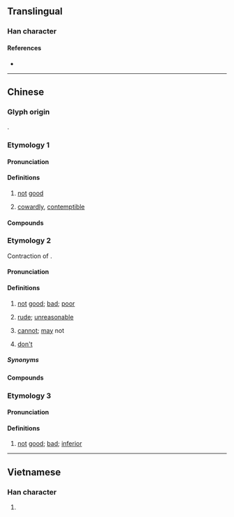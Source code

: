 {{character info}}
==Translingual==

===Han character===
{{Han char|rn=39|rad=子|as=07|sn=10|four=10447|canj=MFVND|ids=⿱不好}}

====References====
* {{Han ref|kx=0280.010|dkj=06989|dj=0548.210|hdz=80018.100|uh=5B6C|ud=23404|bh=D165|bd=53605}}

----

==Chinese==
{{zh-forms}}

===Glyph origin===
{{Han etym}}
{{Han compound|不|好|t1=no, not|t2=good, well|ls=ic}}.

===Etymology 1===
{{rfe|zh|contraction of something with 好?}}

====Pronunciation====
{{zh-pron
|m=nāo
|c=naau1,naau6,bou2
|mn-t=nao1
|cat=a
}}

====Definitions====
{{zh-hanzi}}

# {{lb|zh|regional|informal}} [[not]] [[good]]
# {{lb|zh|regional|informal}} [[cowardly]], [[contemptible]]

====Compounds====
{{zh-der|孬種}}

===Etymology 2===
Contraction of {{zh-l|唔好}}.

====Pronunciation====
{{zh-pron
|mn-t=mo2
|cat=a,v
}}

====Definitions====
{{zh-hanzi}}

# {{lb|zh|Teochew|Zhao'an|_|Hokkien}} [[not]] [[good]]; [[bad]]; [[poor]]
#: {{zh-x|好 抑是 孬|good or not|MN-T|tr=ho2 a1 si6 '''mo2'''}}
#: {{zh-x|孬人|'''bad''' person|MN-T|tr=mo2 nang5}}
#: {{zh-x|孬食 死|very hard to stomach|MN-T|tr={{rftranslit|zhx-teo}}}}
# {{lb|zh|Teochew}} [[rude]]; [[unreasonable]]
# {{lb|zh|Teochew}} [[cannot]]; [[may]] not
# {{lb|zh|Teochew}} [[don't]]

=====Synonyms=====
{{zh-dial|壞}}
{{zh-dial|別}}

====Compounds====
{{zh-der|孬人|孬意思}}

===Etymology 3===

====Pronunciation====
{{zh-pron
|m-s=pie4
|cat=a
}}

====Definitions====
{{zh-hanzi}}

# {{lb|zh|Sichuan}} [[not]] [[good]]; [[bad]]; [[inferior]]

{{attn|nan|Hokkien oāi?}}
{{attn|zh|needs checking}}

----

==Vietnamese==

===Han character===
{{vi-hantu|[[nao]]|rs=子07}}

# {{rfdef|vi|sort=子07}}